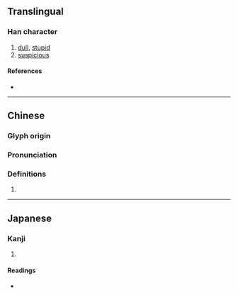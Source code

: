{{character info/new}}
==Translingual==

===Han character===
{{Han char|rn=61|rad=心|as=05|sn=8|four=97010|canj=PBM|ids=⿰忄且}}

# [[dull]], [[stupid]]
# [[suspicious]]

====References====
* {{Han ref|kx=0380.250|dkj=10457|dj=0709.020|hdz=42285.010|uh=601A|ud=24602|bh=CCA5|bd=52389}}

----

==Chinese==
{{zh-forms}}

===Glyph origin===
{{Han etym}}

===Pronunciation===
{{zh-pron
|m=jù
|c=zeoi6
|mc=y
|oc=y
|ma=
|cat=
}}

===Definitions===
{{zh-hanzi}}

# {{defn|lang=zh|sort=心05}}

----

==Japanese==

===Kanji===
{{ja-kanji|grade=|rs=心05}}

# {{defn|lang=ja|sort=心05}}

====Readings====
* {{ja-readings|on=[[しょ]] (sho), [[じょ]] (jo), [[そ]] (so)|kun=[[おごる]] (ogoru)}}